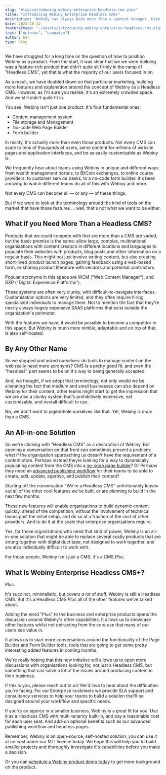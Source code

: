 ```yaml
---
slug: "blog/introducing-webiny-enterprise-headless-cms-plus"
title: "Introducing Webiny Enterprise Headless CMS+"
description: "Webiny has always been more than a content manager. Here's why we're launching a campaign to explain it all succinctly."
date: 2022-10-12
featureImage: "./assets/introducing-webiny-enterprise-headless-cms-plus/cover.png"
tags: ["opinion", "campaign"]
author: ben
type: blog
---
```

We have struggled for a long time on the question of how to position Webiny as a product. From the start, it was clear that we we were building was a feature-rich product that didn't quite sit firmly in the camp of "Headless CMS", yet that is what the majority of our users focused in on. 

As a result, we have doubled down on that particular marketing, building more features and explanation around the concept of Webiny as a Headless CMS. However, as I'm sure you realise, it's an extremely crowded space. And we still didn't quite fit in.

You see, Webiny isn't just one product. It's four fundamental ones:

- Content management system
- File storage and Management
- No-code Web Page Builder
- Form builder

In reality, it's actually *more* than even those products: Not every CMS can scale to tens of thousands of users, serve content for millions of website pages and application interfaces, and be as easily customizable as Webiny is. 

We frequently hear about teams using Webiny in unique and different ways: from wealth management portals, to BitCoin exchanges, to online course providers, to customer service desks, to a no-code form builder. It's been amazing to watch different teams do all of this with Webiny and more.

Not every CMS can become all &mdash; or any &mdash; of these things.

But if we were to look at the terminology around the kind of tools on the market that have those features ... well, that's not what we want to be either.

## What if you Need More Than a Headless CMS?

Products that we could compete with that are more than a CMS are varied, but the basic premise is the same: allow large, complex, multinational organizations with content creators in different locations and languages to populate their websites with products, blog posts and other information on a regular basis. This might not just involve writing content, but also creating short-lived product launch pages, gaining feedback using a web-based form, or sharing product literature with vendors and potential contractors.

Popular acronyms in this space are WCM ("Web Content Manager"), and DXP ("Digital Experience Platforms").

These systems are often very clunky, with difficult-to-navigate interfaces. Customization options are very limited, and they often require hiring specialized individuals to manage them. Not to mention the fact that they're nearly always hugely expensive SAAS platforms that exist outside the organization's perimeter.

With the features we have, it would be possible to become a competitor in this space. But Webiny is much more nimble, adaptable and on top of that, is also self-hosted.

## By Any Other Name

So we stopped and asked ourselves: do tools to manage content on the web really need more acronyms? CMS is a pretty good fit, and even the "headless" part seems to be on it's way to being generally accepted.

And, we thought, if we adopt that terminology, not only would we be alienating the fact that medium and small businesses can also depend on Webiny for their content, other teams might start to get the impression that we are also a clunky system that's prohibitively expensive, not customizable, and overall difficult to use.

No, we don't want to pigeonhole ourselves like that. Yet, Webiny *is more* than a CMS.

## An All-in-one Solution

So we're sticking with "Headless CMS" as a description of Webiny. But opening a conversation on that front can sometimes present a problem: what if the organization approaching us doesn't have the requirement of a content store. Perhaps instead theyre looking for a way to dynamically populating content from the CMS into a [no-code page builder](https://www.webiny.com/docs/overview/applications/page-builder)? Or Perhaps they need an [advanced publishing workflow](https://www.webiny.com/docs/overview/applications/apw) for their teams to be able to create, edit, update, approve, and publish their content?

Starting off the conversation "We're a Headless CMS" unfortunately leaves out all of the other cool features we've built, or are planning to build in the next few months.

These new features will enable organizations to build dynamic content quickly, ahead of the competition, without the involvement of technical teams past the initial setup, and do so at a fraction of the cost of other providers. And to do it at the scale that enterprise organizations require.

Yes, for those organizations who need that kind of power, Webiny is an all-in-one solution that might be able to replace several costly products that are strung together with digital duct tape, not designed to work together, and are also individually difficult to work with.

For those people, Webiny isn't just a CMS. It's a CMS *Plus*.

## What Is Webiny Enterprise Headless CMS+?

Plus.

It's succinct, minimalistic, but covers *a lot* of stuff. Webiny is still a Headless CMS. But it's a Headless CMS *Plus* all of the other features we've talked about.

Adding the word "Plus" to the business and enterprise products opens the discussion around Webiny's other capabilities. It allows us to showcase other features whilst not detracting from the core use that many of our users see value in.

It allows us to start more conversations around the functionality of the Page Builder and Form Builder tools, tools that are going to get some pretty interesting added features in coming months.

We're really hoping that this new initiative will allows us to open more discussions with organisations looking for, not just a Headless CMS, but something that can solve a lot of the issues around producing content in their business.

If this is you, please reach out to us! We'd love to hear about the difficulties you're facing. For our Enterprise customers we provide SLA support and consultancy services to help your teams to build a solution that'll be designed around your workflow and specific needs.

If you're an agency or a smaller business, Webiny is a great fit for you! Use it as a Headless CMS with multi-tenancy built-in, and pay a reasonable cost for each user seat. And add-on optional benefits such as our advanced publishing workflow and headless pages.

Remember, Webiny is an open-source, self-hosted solution: you can use it at no cost under our MIT licence today. We hope this will help you to build smaller projects and thoroughly investigate it's capabilities before you make a decision.

Or you can [schedule a Webiny product demo today](https://site.webiny.com/forms/product-demo/) to get more background on the product.